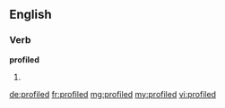 ==English==

===Verb===
'''profiled'''

# {{past of|profile}}

[[de:profiled]]
[[fr:profiled]]
[[mg:profiled]]
[[my:profiled]]
[[vi:profiled]]